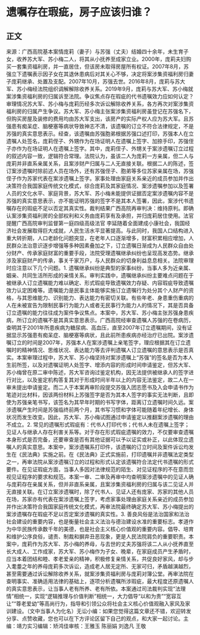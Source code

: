 # 遗嘱存在瑕疵，房子应该归谁？
## 正文
来源：广西高院基本案情庞莉（妻子）与苏强（丈夫）结婚四十余年，未生育子女，收养苏大军、苏小梅二人，将其从小抚养至成家立业。2000年，庞莉夫妇购买一套集资福利房，并一直居住，但该房未取得房屋所有权证。2007年8月，苏强立下遗嘱表示因子女在其退休患病后对其关心不够，决定将案涉集资福利房归妻子庞莉继承、处置及支配。2007年10月，苏强去世。2016年8月，庞莉与苏大军、苏小梅经法院组织调解解除收养关系。2019年9月，庞莉与苏大军、苏小梅就案涉集资福利房的归属诉至法院。争议焦点存在瑕疵的代书遗嘱效力应如何认定？审理情况苏大军、苏小梅与庞莉历经多次诉讼解除收养关系，各方再次对案涉集资福利房的归属产生争议。苏大军、苏小梅主张案涉集资福利房虽登记在苏强名下，但购买房屋及装修的费用均由苏大军支出，该房产的实际产权人应为苏大军。且苏强患有痴呆症、脑梗塞等病状导致神志不清，该遗嘱的订立不符合法律规定，不是苏强的真实意思表示。经查，该遗嘱由苏强胞弟根据苏强口述打印，苏强本人在立遗嘱人处签名，庞莉侄子、外甥作为在场证明人在遗嘱上签字、加捺手印，苏强侄子亦作为在场证明人在遗嘱上签字。其中，庞莉侄子、外甥关于案涉遗嘱订立过程的叙述内容一致，逻辑符合常理。法院认为，虽该二人为庞莉一方亲属，但二人与庞莉并非直系亲属关系，且案涉财产归属与二人无直接关联。根据二人的陈述，签订案涉遗嘱时除前述人员在场外，还有苏强侄子、胞弟等多位苏家亲属在场，苏强侄子作为苏家代表在案涉遗嘱上签字。家事处理由家庭关系亲近的成员参加并作出决策符合我国家庭传统文化模式，综合庞莉及其家庭情况、案涉遗嘱参加以及签署人员的文化水平、家庭背景，苏大军、苏小梅未能提供证据否定案涉遗嘱内容不是苏强的真实意思表示，亦不能证明苏强的签字不是其本人签署，因此，案涉代书遗嘱存在的瑕疵不足以否定其真实性。裁判结果广西高院再审判决：维持原判。即确认案涉集资福利房的全部权利和义务由庞莉享有及承担，并归庞莉居住使用。法官提醒广西高院审判监督第一庭四级高级法官 李延随着全面建成小康社会，我国经济社会发展取得巨大成就，人民生活水平显著提高。与此同时，我国人口结构进入重大转折期，人口老龄化问题突显，在老年人口逐渐增多，财富积累相应增加，人民群众法治意识逐步增强等多种因素叠加之下，订立遗嘱日渐成为人民群众自由处分财产、传承家庭财富的重要手段，法院受理遗嘱继承纠纷也呈现高发态势。继承涉及家庭财产的传承，事关千家万户，与人民群众的切身利益息息相关。法院审理时应注意以下几个问题。1. 遗嘱继承纠纷是典型的家事纠纷，当事人多为近亲属、姻亲、共同生活所形成的亲情关系。审判实践中，遗嘱继承纠纷主要难点问题在于被继承人订立遗嘱能力难以确定、形式瑕疵导致遗嘱效力存疑、内容瑕疵导致遗嘱效力认定困难等。遗嘱能力是民事主体能够实施订立遗嘱行为处分其个人财产的资格，与其思维能力、识别能力、表达能力有密切关联。有些年老、身患重伤重病的人在未被宣告为限制民事行为能力人或者无民事行为能力人的情况下，其是否具备订立遗嘱的能力往往成为案件争议焦点。本案中，苏大军、苏小梅主张苏强身患疾病，所订立的遗嘱不是其真实意思表示。广西高院经审查遗嘱人苏强的在卷病历，查明其于2001年所患疾病为糖尿病、高血压，直至2007年订立遗嘱期间，没有证据显示苏强患有痴呆症、脑梗塞等病状，且此前所患疾病亦经治疗已出院。案涉遗嘱订立的时间是2007年，苏强本人在案涉遗嘱上亲笔签字，理应根据其在订立遗嘱时的精神情况、思维状况、表达能力等去评判遗嘱人订立遗嘱的意思表示是否真实。本案审理过程中，苏大军、苏小梅坚持对案涉遗嘱上“苏强”的签名是否为本人生前所签，以及对遗嘱证明人处签字、增添内容的形成时间申请鉴定，但苏大军、苏小梅曾在原二审中陈述，苏大军咨询过鉴定机构，因无法提供被继承人的签字进行对比，以及鉴定机构答复其对于形成时间半年以上的内容无法鉴定，故二人在一审未提出申请鉴定。而二人于本案再审阶段提交苏强入团志愿书及入会申请书作为笔迹对比材料，因该两份材料上苏强签字是否为其本人签字的事实无法判断，且即使为苏强亲笔书写，该签名为其早年时期的书写字体，距离订立遗嘱时间久远。案涉遗嘱产生时间是苏强临终前两个月，其书写习惯和字体可能随着年纪增长、身体状况而发生改变。因此，苏大军、苏小梅试图通过申请鉴定以推翻案涉遗嘱的理由不成立。2. 常见的遗嘱形式瑕疵有：代书人打印代书；代书人未在遗嘱上签字；见证人与继承人存在利害关系等。对于存在形式瑕疵遗嘱的效力，不仅要审查遗嘱本身形式是否完备，还要审查是否有其他证据可以予以证实或补正，以此体现立遗嘱人的真实意思。本案中，案涉遗嘱系打印件，该遗嘱的订立时间及案件诉讼均发生在《民法典》实施之前。在《民法典》正式实施前，打印遗嘱并非遗嘱法定类型之一，再审法院从案涉遗嘱订立的过程和形式认定该遗嘱符合法定代书遗嘱的形式要件。在见证瑕疵方面，当事人多因对法律规范的陌生、对见证程序的不在意而忽视见证程序的要求和规范。本案一审、二审及再审中均查明案涉遗嘱中的见证人确与庞莉存在亲属关系，但并非直系亲属，且案涉集资福利房的归属与该二见证人并无直接关联。在订立案涉遗嘱时，除了代书人、见证人还有庞家、苏家的其他人员在场，苏家亦有代表在案涉遗嘱上签字，考虑家事处理由家庭关系亲近的成员参加并作出决策符合我国家庭传统文化模式，再审法院最终确定苏大军、苏小梅提出的案涉遗嘱存在瑕疵不足以否定案涉遗嘱的真实性。3. 善良风俗是法治国家和法治社会建设的重要内容，也是衡量社会主义法治与德治建设水准的重要标志。孝道作为中华民族传承数千年的美德，也是社会主义核心价值观的重要内容。倡导、培育和维护公序良俗，谴责、制裁和摒弃丑恶现象，更是人民法院肩负的重要职责。本案中，庞莉作为苏大军、苏小梅的养母，与去世的丈夫苏强将该二人从小抚养直至长大成人、工作成家，苏大军、苏小梅作为子女、晚辈，在家庭成员产生矛盾时，应当本着团结和睦、孝老爱亲的精神，积极修复亲情关系，共促良好家风，却与步入耄耋之年的养母庞莉多次诉讼，造成老人居无定所、无家可归，矛盾越演越烈，甚至需要通过诉讼解除收养关系，就案涉集资福利房与庞莉对簿公堂。再审法院在查明事实、准确适用法律的基础上，逐项分析遗嘱所涉瑕疵，最大程度还原遗嘱人的真实意思表示，让当事人老有所养、老有所依。本案通过司法裁判实现“法理情”相统一，实现“逻辑推理与价值判断”相统一，大力倡导“以和为贵”“宽容互让”“尊老爱幼”等高尚行为，指导和引领公众将社会主义核心价值观融入家风及家训建设。（文中当事人为化名）无讼小编：如果您觉得这篇文章还不错，欢迎转发分享、点赞收藏，您也可以在下方评论区留下自己的观点，和大家一起讨论。主编：靖力实习编辑：矫鸿佳审核：王雅玉 陈丽娟 刘逸凡 王敬